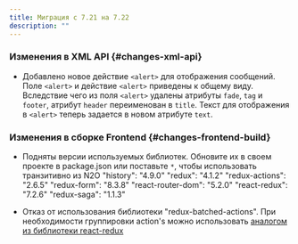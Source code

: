 ```yaml
---
title: Миграция с 7.21 на 7.22
description: ""
---
```


### Изменения в XML API {#changes-xml-api}

- Добавлено новое действие `<alert>` для отображения сообщений. Поле `<alert>` и действие `<alert>` приведены к общему виду.
Вследствие чего из поля `<alert>` удалены атрибуты `fade`, `tag` и `footer`, атрибут `header` переименован в `title`. Текст для
отображения в `<alert>` теперь задается в новом атрибуте `text`.

### Изменения в сборке Frontend {#changes-frontend-build}

- Подняты версии используемых библиотек. Обновите их в своем проекте в package.json или поставьте `*`, чтобы использовать транзитивно из N2O
    "history": "4.9.0"
    "redux": "4.1.2"
    "redux-actions": "2.6.5"
    "redux-form": "8.3.8"
    "react-router-dom": "5.2.0"
    "react-redux": "7.2.6"
    "redux-saga": "1.1.3"

- Отказ от использования библиотеки "redux-batched-actions". При необходимости группировки action's можно использовать [аналогом из библиотеки react-redux](https://react-redux.js.org/api/batch)
